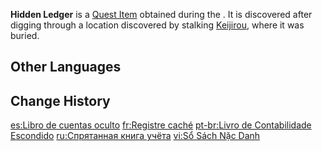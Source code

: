 {{Item Infobox
|id           = 100901
|image        = Item Autumn Night.png
|type         = Quest Items
|memento      = Yes
|description  = A ledger that seems to contain the recent taxation situations of [[Ritou]]'s merchants. Its owner is [[Keijirou]].
|source1      = [[Confessions of an Outlander]]
}}
'''Hidden Ledger''' is a [[Quest Item]] obtained during the {{Quest|Confessions of an Outlander}}. It is discovered after digging through a location discovered by stalking [[Keijirou]], where it was buried.

==Other Languages==
{{Other Languages
|en      = Hidden Ledger
|zhs     = 被藏匿的账本
|zhs_rm  = Bèi Cángnì de Zhàngběn
|zht     = 藏匿的帳本
|zht_rm  = Bèi Cángnì de Zhàngběn
|ja      = 隠された帳簿
|ja_rm   = Kakusareta Choubo
|ko      = 숨겨진 장부
|es      = Libro de cuentas oculto
|fr      = Registre caché
|ru      = Спрятанная книга учёта
|th      = บัญชีแยกประเภทที่ถูกซ่อน
|th_rm   = 
|vi      = Sổ Sách Nặc Danh
|de      = Verstecktes Hauptbuch
|id      = Buku Keuangan yang Disembunyikan
|pt      = Livro de Contabilidade Escondido
|tr      = Gizli Muhasebe Defteri
|it      = Registro della contabilità nascosto
}}

==Change History==
{{Change History|2.0}}

[[es:Libro de cuentas oculto]]
[[fr:Registre caché]]
[[pt-br:Livro de Contabilidade Escondido]]
[[ru:Спрятанная книга учёта]]
[[vi:Sổ Sách Nặc Danh]]